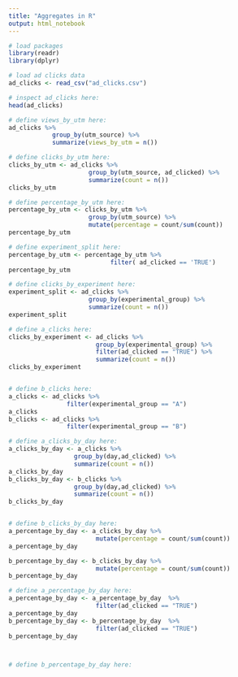 ```yaml
---
title: "Aggregates in R"
output: html_notebook
---
```


```r
# load packages
library(readr)
library(dplyr)
```

```r
# load ad clicks data
ad_clicks <- read_csv("ad_clicks.csv")
```

```r
# inspect ad_clicks here:
head(ad_clicks)
```

```r
# define views_by_utm here:
ad_clicks %>% 
            group_by(utm_source) %>%
            summarize(views_by_utm = n())

```

```r
# define clicks_by_utm here:
clicks_by_utm <- ad_clicks %>% 
                      group_by(utm_source, ad_clicked) %>%
                      summarize(count = n())
clicks_by_utm

```

```r
# define percentage_by_utm here:
percentage_by_utm <- clicks_by_utm %>% 
                      group_by(utm_source) %>%
                      mutate(percentage = count/sum(count))
percentage_by_utm
```

```r
# define experiment_split here:
percentage_by_utm <- percentage_by_utm %>% 
                            filter( ad_clicked == 'TRUE')
percentage_by_utm

```

```r
# define clicks_by_experiment here:
experiment_split <- ad_clicks %>%
                      group_by(experimental_group) %>%
                      summarize(count = n())
experiment_split                     

```

```r
# define a_clicks here:
clicks_by_experiment <- ad_clicks %>% 
                        group_by(experimental_group) %>% 
                        filter(ad_clicked == "TRUE") %>%
                        summarize(count = n())
clicks_by_experiment


# define b_clicks here:
a_clicks <- ad_clicks %>% 
                filter(experimental_group == "A")
a_clicks
b_clicks <- ad_clicks %>% 
                filter(experimental_group == "B")
```

```r
# define a_clicks_by_day here:
a_clicks_by_day <- a_clicks %>%
                  group_by(day,ad_clicked) %>%
                  summarize(count = n())
a_clicks_by_day
b_clicks_by_day <- b_clicks %>%
                  group_by(day,ad_clicked) %>%
                  summarize(count = n())
b_clicks_by_day


# define b_clicks_by_day here:
a_percentage_by_day <- a_clicks_by_day %>% 
                        mutate(percentage = count/sum(count))
a_percentage_by_day

b_percentage_by_day <- b_clicks_by_day %>% 
                        mutate(percentage = count/sum(count))
b_percentage_by_day
```

```r
# define a_percentage_by_day here:
a_percentage_by_day <- a_percentage_by_day  %>%
                        filter(ad_clicked == "TRUE")
a_percentage_by_day
b_percentage_by_day <- b_percentage_by_day  %>%
                        filter(ad_clicked == "TRUE")
b_percentage_by_day



# define b_percentage_by_day here:





```